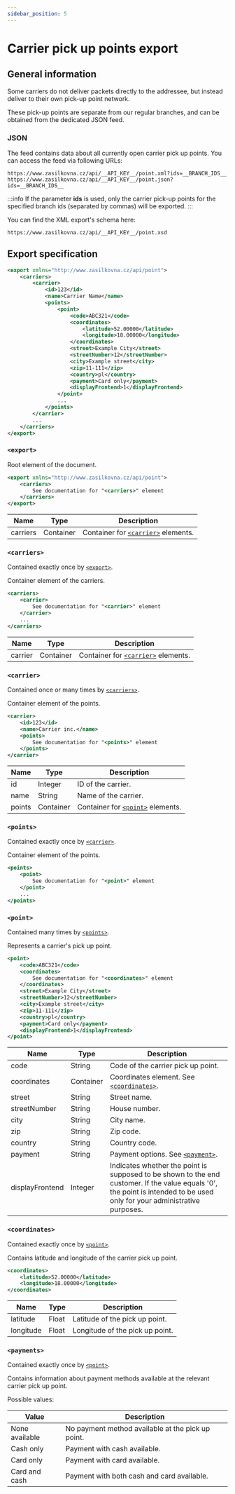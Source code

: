 ```yaml
---
sidebar_position: 5
---
```


# Carrier pick up points export

## General information

Some carriers do not deliver packets directly to the addressee, but instead deliver to their own pick-up point network.

These pick-up points are separate from our regular branches, and can be obtained from the dedicated JSON feed.


### JSON

The feed contains data about all currently open carrier pick up points. You can access the feed via following URLs:

```
https://www.zasilkovna.cz/api/__API_KEY__/point.xml?ids=__BRANCH_IDS__
https://www.zasilkovna.cz/api/__API_KEY__/point.json?ids=__BRANCH_IDS__
```

:::info
If the parameter **ids** is used, only the carrier pick-up points for the specified branch ids (separated by commas) will be exported.
:::

You can find the XML export's schema here:

```
https://www.zasilkovna.cz/api/__API_KEY__/point.xsd
```

## Export specification

```xml
<export xmlns="http://www.zasilkovna.cz/api/point">
	<carriers>
		<carrier>
			<id>123</id>
			<name>Carrier Name</name>
			<points>
				<point>
					<code>ABC321</code>
					<coordinates>
						<latitude>52.00000</latitude>
						<longitude>18.00000</longitude>
					</coordinates>
					<street>Example City</street>
					<streetNumber>12</streetNumber>
					<city>Example street</city>
					<zip>11-111</zip>
					<country>pl</country>
					<payment>Card only</payment>
					<displayFrontend>1</displayFrontend>
				</point>
				...
			</points>
		</carrier>
		...
	</carriers>
</export>
```

### `<export>`

Root element of the document.

```xml
<export xmlns="http://www.zasilkovna.cz/api/point">
	<carriers>
		See documentation for "<carriers>" element
	</carriers>
</export>
```

| Name     | Type      | Description                                         |
|----------|-----------|-----------------------------------------------------|
| carriers | Container | Container for [`<carrier>`](#carrier) elements. |

### `<carriers>`

Contained exactly once by [`<export>`](#export).

Container element of the carriers.

```xml
<carriers>
	<carrier>
		See documentation for "<carrier>" element
	</carrier>
	...
</carriers>
```

| Name     | Type      | Description                                         |
|----------|-----------|-----------------------------------------------------|
| carrier  | Container | Container for [`<carrier>`](#carrier) elements. |

### `<carrier>`

Contained once or many times by [`<carriers>`](#carriers).

Container element of the points.

```xml
<carrier>
	<id>123</id>
	<name>Carrier inc.</name>
	<points>
		See documentation for "<points>" element
	</points>
</carrier>
```

| Name     | Type      | Description                                         |
|----------|-----------|-----------------------------------------------------|
| id       | Integer   | ID of the carrier.                                  |
| name     | String    | Name of the carrier.                                |
| points   | Container | Container for [`<point>`](#point) elements.     |

### `<points>`

Contained exactly once by [`<carrier>`](#carrier).

Container element of the points.

```xml
<points>
	<point>
		See documentation for "<point>" element
	</point>
	...
</points>
```

### `<point>`

Contained many times by [`<points>`](#points).

Represents a carrier's pick up point.

```xml
<point>
	<code>ABC321</code>
	<coordinates>
		See documentation for "<coordinates>" element
	</coordinates>
	<street>Example City</street>
	<streetNumber>12</streetNumber>
	<city>Example street</city>
	<zip>11-111</zip>
	<country>pl</country>
	<payment>Card only</payment>
	<displayFrontend>1</displayFrontend>
</point>
```

| Name            | Type      | Description                                                                                                                                                               |
|-----------------|-----------|---------------------------------------------------------------------------------------------------------------------------------------------------------------------------|
| code            | String    | Code of the carrier pick up point.                                                                                                                                        |
| coordinates     | Container | Coordinates element. See [`<coordinates>`](#coordinates).                                                                                                             |
| street          | String    | Street name.                                                                                                                                                              |
| streetNumber    | String    | House number.                                                                                                                                                             |
| city            | String    | City name.                                                                                                                                                                |
| zip             | String    | Zip code.                                                                                                                                                                 |
| country         | String    | Country code.                                                                                                                                                             |
| payment         | String    | Payment options. See [`<payment>`](#payment).                                                                                                                         |
| displayFrontend | Integer   | Indicates whether the point is supposed to be shown to the end customer. If the value equals '0', the point is intended to be used only for your administrative purposes. |

### `<coordinates>`

Contained exactly once by [`<point>`](#point).

Contains latitude and longitude of the carrier pick up point.

```xml
<coordinates>
	<latitude>52.00000</latitude>
	<longitude>18.00000</longitude>
</coordinates>
```

| Name      | Type      | Description                                         |
|-----------|-----------|-----------------------------------------------------|
| latitude  | Float     | Latitude of the pick up point.                      |
| longitude | Float     | Longitude of the pick up point.                     |

### `<payments>`

Contained exactly once by [`<point>`](#point).

Contains information about payment methods available at the relevant carrier pick up point.

Possible values:

| Value          | Description                                         |
|----------------|-----------------------------------------------------|
| None available | No payment method available at the pick up point.   |
| Cash only      | Payment with cash available.                        |
| Card only      | Payment with card available.                        |
| Card and cash  | Payment with both cash and card available.          |
